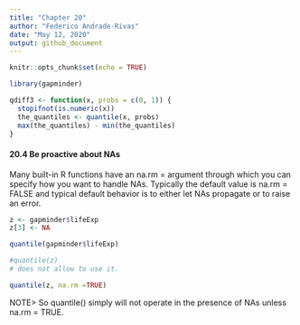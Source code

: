 ```yaml
---
title: "Chapter 20"
author: "Federico Andrade-Rivas"
date: "May 12, 2020"
output: github_document
---
```


```r
knitr::opts_chunk$set(echo = TRUE)
```


```r
library(gapminder)

qdiff3 <- function(x, probs = c(0, 1)) {
  stopifnot(is.numeric(x))
  the_quantiles <- quantile(x, probs)
  max(the_quantiles) - min(the_quantiles)
}

```

#### 20.4 Be proactive about NAs
Many built-in R functions have an na.rm = argument through which you can specify how you want to handle NAs. Typically the default value is na.rm = FALSE and typical default behavior is to either let NAs propagate or to raise an error.


```r

z <- gapminder$lifeExp
z[3] <- NA

quantile(gapminder$lifeExp)

#quantile(z)
# does not allow to use it. 

quantile(z, na.rm =TRUE)

```
NOTE> So quantile() simply will not operate in the presence of NAs unless na.rm = TRUE. 




